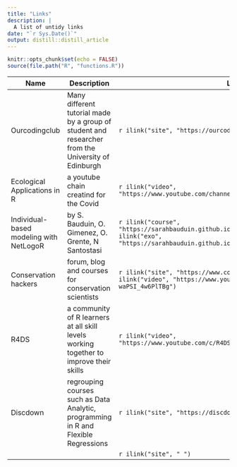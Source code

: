 ```yaml
---
title: "Links"
description: |
  A list of untidy links
date: "`r Sys.Date()`"
output: distill::distill_article
---
```





```r
knitr::opts_chunk$set(echo = FALSE)
source(file.path("R", "functions.R"))
```





| Name        | Description                 | Links |
|-------------|-----------------------------|-------|
|Ourcodingclub | Many different tutorial made by a group of student and researcher from the University of Edinburgh |`r ilink("site", "https://ourcodingclub.github.io/tutorials.html")`|
|Ecological Applications in R | a youtube chain creatind for the Covid |`r ilink("video", "https://www.youtube.com/channel/UCLBUT7zCp6wW_BXvc8094dA")`|
|Individual-based modeling with NetLogoR | by S. Bauduin, O. Gimenez, O. Grente, N Santostasi |`r ilink("course", "https://sarahbauduin.github.io/formation_IBM_NetLogoR/")``r ilink("exo", "https://sarahbauduin.github.io/formation_IBM_NetLogoR/")`|
|Conservation hackers|forum, blog and courses for conservation scientists  |`r ilink("site", "https://www.conservationhackers.org/")``r ilink("video", "https://www.youtube.com/channel/UCSH4ctGD-waPSI_4w6PlTBg")`|
|R4DS  |a community of R learners at all skill levels working together to improve their skills  |`r ilink("video", "https://www.youtube.com/c/R4DSOnlineLearningCommunity/featured")`|
|Discdown|regrouping courses such as Data Analytic, programming in R and Flexible Regressions  |`r ilink("site", "https://discdown.org/index.php")`|
|  |  |`r ilink("site", " ")`|
